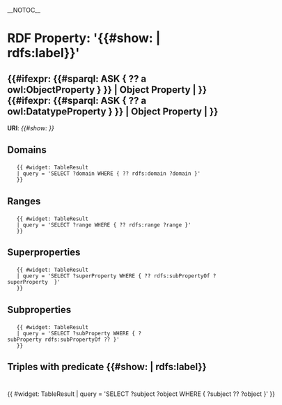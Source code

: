 __NOTOC__

= RDF Property: '{{#show: {{this}} | rdfs:label}}' =
== {{#ifexpr: {{#sparql: ASK { ?? a owl:ObjectProperty } }} | Object Property | }} {{#ifexpr: {{#sparql: ASK { ?? a owl:DatatypeProperty } }} | Object Property | }}==

'''URI''': ''{{#show: {{this}} }}''

<row>
<col width="4">
<h2>Domains</h2>
    {{ #widget: TableResult
    | query = 'SELECT ?domain WHERE { ?? rdfs:domain ?domain }'
    }}
</col>
<col width="4">
<h2>Ranges</h2>
    {{ #widget: TableResult
    | query = 'SELECT ?range WHERE { ?? rdfs:range ?range }'
    }}
</col>
</row>

<row>
<col width="4">
<h2>Superproperties</h2>
    {{ #widget: TableResult
    | query = 'SELECT ?superProperty WHERE { ?? rdfs:subPropertyOf ?superProperty  }'
    }}
</col>
<col width="4">
<h2>Subproperties</h2>
    {{ #widget: TableResult
    | query = 'SELECT ?subProperty WHERE { ?subProperty rdfs:subPropertyOf ?? }'
    }}
</col>
</row>

== Triples with predicate {{#show: {{this}} | rdfs:label}} ==

<div style="width:650px; padding-top:10px; padding-bottom:10px">
{{ #widget: TableResult
| query = 'SELECT ?subject ?object WHERE { ?subject ?? ?object }'
}}
</div>
